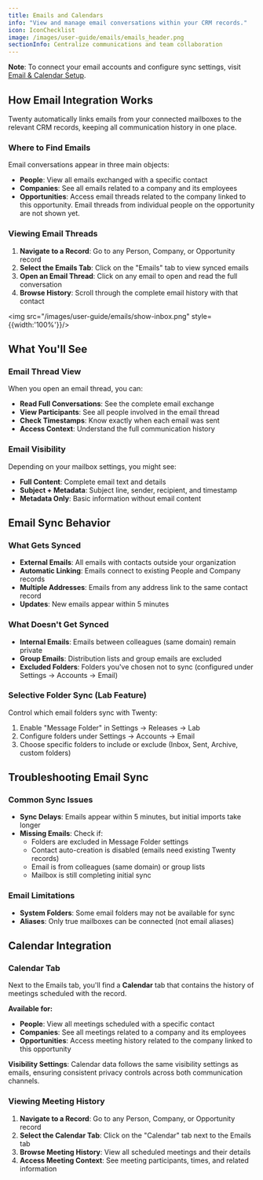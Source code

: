 ```yaml
---
title: Emails and Calendars
info: "View and manage email conversations within your CRM records."
icon: IconChecklist
image: /images/user-guide/emails/emails_header.png
sectionInfo: Centralize communications and team collaboration
---
```


**Note**: To connect your email accounts and configure sync settings, visit [Email & Calendar Setup](/user-guide/section/settings/email-calendar-setup).

## How Email Integration Works

Twenty automatically links emails from your connected mailboxes to the relevant CRM records, keeping all communication history in one place.

### Where to Find Emails

Email conversations appear in three main objects:

- **People**: View all emails exchanged with a specific contact
- **Companies**: See all emails related to a company and its employees  
- **Opportunities**: Access email threads related to the company linked to this opportunity. Email threads from individual people on the opportunity are not shown yet.

### Viewing Email Threads

1. **Navigate to a Record**: Go to any Person, Company, or Opportunity record
2. **Select the Emails Tab**: Click on the "Emails" tab to view synced emails
3. **Open an Email Thread**: Click on any email to open and read the full conversation
4. **Browse History**: Scroll through the complete email history with that contact

<img src="/images/user-guide/emails/show-inbox.png" style={{width:'100%'}}/>

## What You'll See

### Email Thread View
When you open an email thread, you can:
- **Read Full Conversations**: See the complete email exchange
- **View Participants**: See all people involved in the email thread
- **Check Timestamps**: Know exactly when each email was sent
- **Access Context**: Understand the full communication history

### Email Visibility
Depending on your mailbox settings, you might see:
- **Full Content**: Complete email text and details
- **Subject + Metadata**: Subject line, sender, recipient, and timestamp
- **Metadata Only**: Basic information without email content

## Email Sync Behavior

### What Gets Synced
- **External Emails**: All emails with contacts outside your organization
- **Automatic Linking**: Emails connect to existing People and Company records
- **Multiple Addresses**: Emails from any address link to the same contact record
- **Updates**: New emails appear within 5 minutes

### What Doesn't Get Synced
- **Internal Emails**: Emails between colleagues (same domain) remain private
- **Group Emails**: Distribution lists and group emails are excluded
- **Excluded Folders**: Folders you've chosen not to sync (configured under Settings → Accounts → Email)

### Selective Folder Sync (Lab Feature)
Control which email folders sync with Twenty:
1. Enable "Message Folder" in Settings → Releases → Lab
2. Configure folders under Settings → Accounts → Email
3. Choose specific folders to include or exclude (Inbox, Sent, Archive, custom folders)


## Troubleshooting Email Sync

### Common Sync Issues
- **Sync Delays**: Emails appear within 5 minutes, but initial imports take longer
- **Missing Emails**: Check if:
  - Folders are excluded in Message Folder settings
  - Contact auto-creation is disabled (emails need existing Twenty records)
  - Email is from colleagues (same domain) or group lists
  - Mailbox is still completing initial sync

### Email Limitations
- **System Folders**: Some email folders may not be available for sync
- **Aliases**: Only true mailboxes can be connected (not email aliases)


## Calendar Integration

### Calendar Tab
Next to the Emails tab, you'll find a **Calendar** tab that contains the history of meetings scheduled with the record.

**Available for:**
- **People**: View all meetings scheduled with a specific contact
- **Companies**: See all meetings related to a company and its employees
- **Opportunities**: Access meeting history related to the company linked to this opportunity

**Visibility Settings**: Calendar data follows the same visibility settings as emails, ensuring consistent privacy controls across both communication channels.

### Viewing Meeting History
1. **Navigate to a Record**: Go to any Person, Company, or Opportunity record
2. **Select the Calendar Tab**: Click on the "Calendar" tab next to the Emails tab
3. **Browse Meeting History**: View all scheduled meetings and their details
4. **Access Meeting Context**: See meeting participants, times, and related information


<ArticleEditContent></ArticleEditContent>
